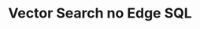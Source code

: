 ---
title: Vector Search no Edge SQL
description: Use o Vector Search para implementar mecanismos de busca semântica, oferecendo experiências aprimoradas e atendendo a casos de uso avançados.
meta_tags: vector search, busca vetorial, Azion Edge SQL, aplicações baseadas em IA, vector embeddings, SQLite
namespace: documentation_edge_sql_vector_search
permalink: /documentacao/produtos/store/edge-sql/vector-search/
---